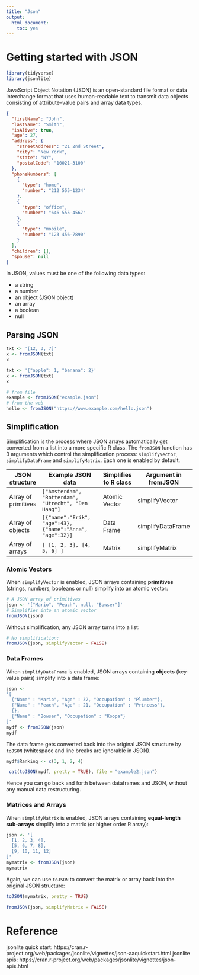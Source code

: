 ```yaml
---
title: "Json"
output: 
  html_document: 
    toc: yes
---
```


# Getting started with JSON

```r
library(tidyverse)
library(jsonlite)
```

JavaScript Object Notation (JSON) is an open-standard file format or data interchange format that uses human-readable text to transmit data objects consisting of attribute–value pairs and array data types.

```json
{
  "firstName": "John",
  "lastName": "Smith",
  "isAlive": true,
  "age": 27,
  "address": {
    "streetAddress": "21 2nd Street",
    "city": "New York",
    "state": "NY",
    "postalCode": "10021-3100"
  },
  "phoneNumbers": [
    {
      "type": "home",
      "number": "212 555-1234"
    },
    {
      "type": "office",
      "number": "646 555-4567"
    },
    {
      "type": "mobile",
      "number": "123 456-7890"
    }
  ],
  "children": [],
  "spouse": null
}
```


In JSON, values must be one of the following data types:

- a string
- a number
- an object (JSON object)
- an array
- a boolean
- null


## Parsing JSON

```r
txt <- '[12, 3, 7]'
x <- fromJSON(txt)
x
```

```r
txt <- '{"apple": 1, "banana": 2}'
x <- fromJSON(txt)
x
```


```r
# from file
example <- fromJSON("example.json")
# from the web
hello <- fromJSON("https://www.example.com/hello.json")
```


## Simplification

Simplification is the process where JSON arrays automatically get converted from a list into a more specific R class. The `fromJSON` function has 3 arguments which control the simplification process: `simplifyVector`, `simplifyDataFrame` and `simplifyMatrix`. Each one is enabled by default.

| JSON structure        | Example JSON data                                        | Simplifies to R class | Argument in fromJSON | 
| ----------------------|----------------------------------------------------------|-----------------------|----------------------|
| Array of primitives   | `["Amsterdam", "Rotterdam", "Utrecht", "Den Haag"]`      | Atomic Vector         | simplifyVector       | 
| Array of objects      | `[{"name":"Erik", "age":43}, {"name":"Anna", "age":32}]` | Data Frame            | simplifyDataFrame    | 
| Array of arrays       | `[ [1, 2, 3], [4, 5, 6] ]`                               | Matrix                | simplifyMatrix       |


### Atomic Vectors

When `simplifyVector` is enabled, JSON arrays containing **primitives** (strings, numbers, booleans or null) simplify into an atomic vector:

```r
# A JSON array of primitives
json <- '["Mario", "Peach", null, "Bowser"]'
# Simplifies into an atomic vector
fromJSON(json)
```

Without simplification, any JSON array turns into a list: 

```r
# No simplification:
fromJSON(json, simplifyVector = FALSE)
```


### Data Frames

When `simplifyDataFrame` is enabled, JSON arrays containing **objects** (key-value pairs) simplify into a data frame:

```r
json <-
'[
  {"Name" : "Mario", "Age" : 32, "Occupation" : "Plumber"}, 
  {"Name" : "Peach", "Age" : 21, "Occupation" : "Princess"},
  {},
  {"Name" : "Bowser", "Occupation" : "Koopa"}
]'
mydf <- fromJSON(json)
mydf
```

The data frame gets converted back into the original JSON structure by `toJSON` (whitespace and line breaks are ignorable in JSON).

```r
mydf$Ranking <- c(3, 1, 2, 4)
```

```r
 cat(toJSON(mydf, pretty = TRUE), file = "example2.json")
```
Hence you can go back and forth between dataframes and JSON, without any manual data restructuring.


### Matrices and Arrays

When `simplifyMatrix` is enabled, JSON arrays containing **equal-length sub-arrays** simplify into a matrix (or higher order R array):

```r
json <- '[
  [1, 2, 3, 4],
  [5, 6, 7, 8],
  [9, 10, 11, 12]
]'
mymatrix <- fromJSON(json)
mymatrix
```

Again, we can use `toJSON` to convert the matrix or array back into the original JSON structure:

```r
toJSON(mymatrix, pretty = TRUE)
```

```r
fromJSON(json, simplifyMatrix = FALSE)
```


# Reference

jsonlite quick start: https://cran.r-project.org/web/packages/jsonlite/vignettes/json-aaquickstart.html
jsonlite apis: https://cran.r-project.org/web/packages/jsonlite/vignettes/json-apis.html


